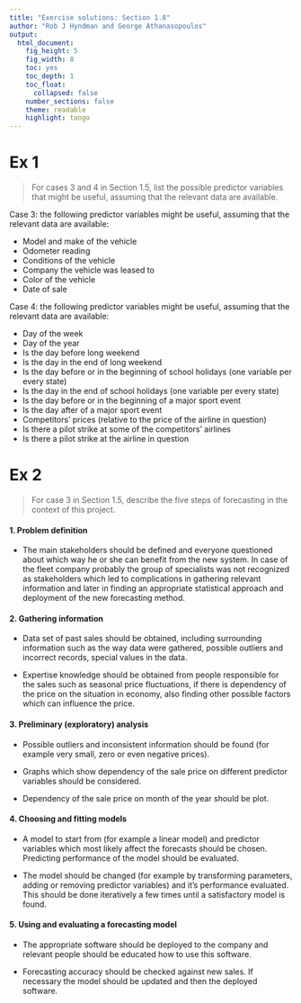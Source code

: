 ```yaml
---
title: "Exercise solutions: Section 1.8"
author: "Rob J Hyndman and George Athanasopoulos"
output:
  html_document:
    fig_height: 5
    fig_width: 8
    toc: yes
    toc_depth: 1
    toc_float:
      collapsed: false
    number_sections: false
    theme: readable
    highlight: tango
---
```


# Ex 1

>For cases 3 and 4 in Section 1.5, list the possible predictor variables that might be useful, assuming that the relevant data are available.

Case 3: the following predictor variables might be useful, assuming that the relevant data are available:

* Model and make of the vehicle
* Odometer reading
* Conditions of the vehicle
* Company the vehicle was leased to
* Color of the vehicle
* Date of sale

Case 4: the following predictor variables might be useful, assuming that the relevant data are available:

* Day of the week
* Day of the year
* Is the day before long weekend
* Is the day in the end of long weekend
* Is the day before or in the beginning of school holidays (one variable per every state)
* Is the day in the end of school holidays (one variable per every state)
* Is the day before or in the beginning of a major sport event
* Is the day after of a major sport event
* Competitors' prices (relative to the price of the airline in question)
* Is there a pilot strike at some of the competitors' airlines
* Is there a pilot strike at the airline in question

# Ex 2
> For case 3 in Section 1.5, describe the five steps of forecasting in the context of this project.

#### 1. Problem definition

* The main stakeholders should be defined and everyone questioned about which way he or she can benefit from the new system. In case of the fleet company probably the group of specialists was not recognized as stakeholders which led to complications in gathering relevant information and later in finding an appropriate statistical approach and deployment of the new forecasting method.

#### 2. Gathering information

+ Data set of past sales should be obtained, including surrounding information such as the way data were gathered, possible outliers and incorrect records, special values in the data.

+ Expertise knowledge should be obtained from people responsible for the sales such as seasonal price fluctuations, if there is dependency of the price on the situation in economy, also finding other possible factors which can influence the price.

#### 3. Preliminary (exploratory) analysis

+ Possible outliers and inconsistent information should be found (for example very small, zero or even negative prices).

+ Graphs which show dependency of the sale price on different predictor variables should be considered.

+ Dependency of the sale price on month of the year should be plot.

#### 4. Choosing and fitting models

+ A model to start from (for example a linear model) and predictor variables which most likely affect the forecasts should be chosen. Predicting performance of the model should be evaluated.

+ The model should be changed (for example by transforming parameters, adding or removing predictor variables) and it's performance evaluated. This should be done iteratively a few times until a satisfactory model is found.

#### 5. Using and evaluating a forecasting model

+ The appropriate software should be deployed to the company and relevant people should be educated how to use this software.

+ Forecasting accuracy should be checked against new sales. If necessary the model should be updated and then the deployed software.


